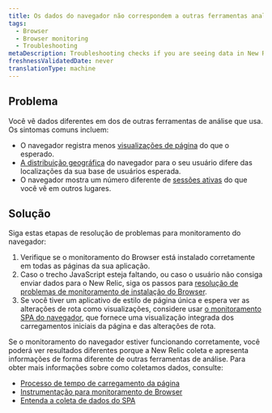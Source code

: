 ```yaml
---
title: Os dados do navegador não correspondem a outras ferramentas analíticas
tags:
  - Browser
  - Browser monitoring
  - Troubleshooting
metaDescription: Troubleshooting checks if you are seeing data in New Relic that doesn't match other analytics tools.
freshnessValidatedDate: never
translationType: machine
---
```


## Problema

Você vê dados diferentes em <InlinePopover type="browser"/>dos de outras ferramentas de análise que usa. Os sintomas comuns incluem:

* O navegador registra menos [visualizações de página](/docs/browser/new-relic-browser/additional-standard-features/page-views-insights-your-sites-popularity) do que o esperado.
* [A distribuição geográfica](/docs/browser/new-relic-browser/additional-standard-features/geography-webpage-performance-location) do navegador para o seu usuário difere das localizações da sua base de usuários esperada.
* O navegador mostra um número diferente de [sessões ativas](/docs/browser/new-relic-browser/page-load-timing-resources/session-tracking) do que você vê em outros lugares.

## Solução

Siga estas etapas de resolução de problemas para monitoramento do navegador:

1. Verifique se o monitoramento do Browser está instalado corretamente em todas as páginas da sua aplicação.
2. Caso o trecho JavaScript esteja faltando, ou caso o usuário não consiga enviar dados para o New Relic, siga os passos para [resolução de problemas de monitoramento de instalação do Browser](/docs/browser/new-relic-browser/installation-configuration/troubleshooting-browser-monitoring-installation).
3. Se você tiver um aplicativo de estilo de página única e espera ver as alterações de rota como visualizações, considere usar [o monitoramento SPA do navegador](/docs/browser/single-page-app-monitoring/get-started/welcome-single-page-app-monitoring), que fornece uma visualização integrada dos carregamentos iniciais da página e das alterações de rota.

Se o monitoramento do navegador estiver funcionando corretamente, você poderá ver resultados diferentes porque a New Relic coleta e apresenta informações de forma diferente de outras ferramentas de análise. Para obter mais informações sobre como coletamos dados, consulte:

* [Processo de tempo de carregamento da página](/docs/browser/new-relic-browser/page-load-timing-resources/page-load-timing-process)
* [Instrumentação para monitoramento de Browser](/docs/browser/new-relic-browser/page-load-timing-resources/instrumentation-browser-monitoring)
* [Entenda a coleta de dados do SPA](/docs/browser/single-page-app-monitoring/use-spa-data/understand-spa-data-collection)